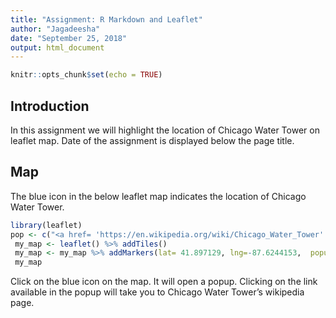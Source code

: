 ---
title: "Assignment: R Markdown and Leaflet"
author: "Jagadeesha"
date: "September 25, 2018"
output: html_document
---

```{r setup, include=FALSE}
knitr::opts_chunk$set(echo = TRUE)
```

## Introduction

 In this assignment we will highlight the location of Chicago Water Tower on leaflet map. Date of the assignment is displayed below the page title.

## Map
  The blue icon in the below leaflet map indicates the location of Chicago Water Tower. 
```{r}
library(leaflet)
pop <- c("<a href= 'https://en.wikipedia.org/wiki/Chicago_Water_Tower' >Chicago Water Tower</a>")
 my_map <- leaflet() %>% addTiles()
 my_map <- my_map %>% addMarkers(lat= 41.897129, lng=-87.6244153,  popup = pop)
 my_map
```
  Click on the blue icon on the map. It will open a popup. Clicking on the link available in the popup will take you to Chicago Water Tower's wikipedia page.
